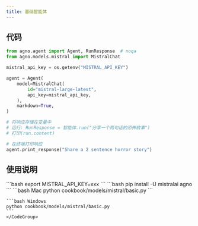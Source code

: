 ```yaml
---
title: 基础智能体
---
```

## 代码

```python cookbook/models/mistral/basic.py
from agno.agent import Agent, RunResponse  # noqa
from agno.models.mistral import MistralChat

mistral_api_key = os.getenv("MISTRAL_API_KEY")

agent = Agent(
    model=MistralChat(
        id="mistral-large-latest",
        api_key=mistral_api_key,
    ),
    markdown=True,
)

# 将响应存储在变量中
# 运行: RunResponse = 智能体.run("分享一个两句话的恐怖故事")
# 打印(run.content)

# 在终端打印响应
agent.print_response("Share a 2 sentence horror story")
```

## 使用说明

<Steps>
  <Snippet file="create-venv-step.mdx" />

  <Step title="设置您的 API 密钥">
    ```bash
    export MISTRAL_API_KEY=xxx
    ```
  </Step>

  <Step title="安装库">
    ```bash
    pip install -U mistralai agno
    ```
  </Step>

  <Step title="运行智能体">
    <CodeGroup>
    ```bash Mac
    python cookbook/models/mistral/basic.py
    ```

    ```bash Windows
    python cookbook/models/mistral/basic.py
    ```
    </CodeGroup>
  </Step>
</Steps>